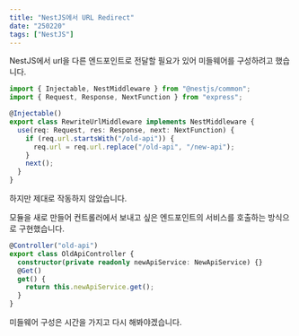 ```yaml
---
title: "NestJS에서 URL Redirect"
date: "250220"
tags: ["NestJS"]
---
```


NestJS에서 url을 다른 엔드포인트로 전달할 필요가 있어 미들웨어를 구성하려고 했습니다.

```typescript
import { Injectable, NestMiddleware } from "@nestjs/common";
import { Request, Response, NextFunction } from "express";

@Injectable()
export class RewriteUrlMiddleware implements NestMiddleware {
  use(req: Request, res: Response, next: NextFunction) {
    if (req.url.startsWith("/old-api")) {
      req.url = req.url.replace("/old-api", "/new-api");
    }
    next();
  }
}
```

하지만 제대로 작동하지 않았습니다.

모듈을 새로 만들어 컨트롤러에서 보내고 싶은 엔드포인트의 서비스를 호출하는 방식으로 구현했습니다.

```typescript
@Controller("old-api")
export class OldApiController {
  constructor(private readonly newApiService: NewApiService) {}
  @Get()
  get() {
    return this.newApiService.get();
  }
}
```

미들웨어 구성은 시간을 가지고 다시 해봐야겠습니다.
